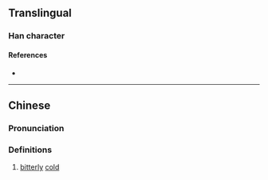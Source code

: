 {{character info}}
==Translingual==

===Han character===
{{Han char|rn=15|rad=冫|as=07|sn=9|four=|canj=IMBCR|ids=⿰冫冏}}

====References====
* {{Han ref|kx=0132.290|hdz=10297.220|uh=34CF|ud=13519}}

----

==Chinese==
{{zh-forms}}

===Pronunciation===
{{zh-pron
|m=jiǒng
|c=gwing2
|mc=
|oc=
|ma=
|cat=a
}}

===Definitions===
{{zh-hanzi}}

# [[bitterly]] [[cold]]